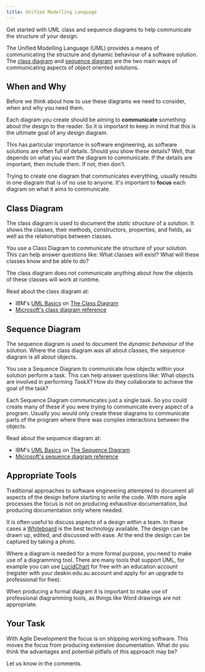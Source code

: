 ```yaml
---
title: Unified Modelling Language
---
```


Get started with UML class and sequence diagrams to help communicate the structure of your design.

The Unified Modelling Language (UML) provides a means of communicating the structure and dynamic behaviour of a software solution. The [class diagram](https://msdn.microsoft.com/en-us/library/dd409437.aspx) and [sequence diagram](https://msdn.microsoft.com/en-us/library/dd409377.aspx) are the two main ways of communicating aspects of object oriented solutions.

## When and Why

Before we think about how to use these diagrams we need to consider, when and why you need them.

Each diagram you create should be aiming to **communicate** something about the design to the reader. So it is important to keep in mind that this is the ultimate goal of any design diagram.

This has particular importance in software engineering, as software solutions are often full of details. Should you show these details? Well, that depends on what you want the diagram to communicate. If the details are important, then include them. If not, then don't. 

Trying to create one diagram that communicates everything, usually results in one diagram that is of no use to anyone. It's important to **focus** each diagram on what it aims to communicate.

## Class Diagram
The class diagram is used to document the _static structure_ of a solution. It shows the classes, their methods, constructors, properties, and fields, as well as the relationships between classes.

You use a Class Diagram to communicate the structure of your solution. This can help answer questions like: What classes will exist? What will these classes know and be able to do?

The class diagram does not communicate anything about _how_ the objects of these classes will work at runtime.

Read about the class diagram at:
* IBM's [UML Basics](http://www.ibm.com/developerworks/rational/library/769.html?ca=drs-) on [The Class Diagram](http://www.ibm.com/developerworks/rational/library/content/RationalEdge/sep04/bell/index.html)
* [Microsoft's class diagram reference](https://msdn.microsoft.com/en-us/library/dd409437.aspx)

## Sequence Diagram
The sequence diagram is used to document the _dynamic behaviour_ of the solution. Where the class diagram was all about classes, the sequence diagram is all about objects.

You use a Sequence Diagram to communicate how objects within your solution perform a task. This can help answer questions like: What objects are involved in performing _TaskX_? How do they collaborate to achieve the goal of the task?

Each Sequence Diagram communicates just a single task. So you could create many of these if you were trying to communicate every aspect of a program. Usually you would only create these diagrams to communicate parts of the program where there was complex interactions between the objects.

Read about the sequence diagram at:
* IBM's [UML Basics](http://www.ibm.com/developerworks/rational/library/769.html?ca=drs-) on [The Sequence Diagram](http://www.ibm.com/developerworks/rational/library/3101.html)
* [Microsoft's sequence diagram reference](https://msdn.microsoft.com/en-us/library/dd409377.aspx)

## Appropriate Tools

Traditional approaches to software engineering attempted to document all aspects of the design before starting to write the code. With more agile processes the focus is not on producing exhaustive documentation, but producing documentation only where needed.

It is often useful to discuss aspects of a design within a team. In these cases a [Whiteboard](https://en.wikipedia.org/wiki/Whiteboard) is the best technology available. The design can be drawn up, edited, and discussed with ease. At the end the design can be captured by taking a photo.

Where a diagram is needed for a more formal purpose, you need to make use of a diagramming tool.
There are many tools that support UML, for example you can use [LucidChart](https://www.lucidchart.com) for free with an education account (register with your deakin.edu.au account and apply for an upgrade to professional for free).

When producing a formal diagram it is important to make use of professional diagramming tools, as things like Word drawings are not appropriate.

## Your Task

With Agile Development the focus is on shipping working software. This moves the focus from producing extensive documentation. What do you think the advantages and potential pitfalls of this approach may be?

Let us know in the comments.